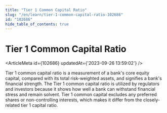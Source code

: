 ```yaml
---
title: "Tier 1 Common Capital Ratio"
slug: "/en/learn/tier-1-common-capital-ratio-102686"
id: "102686"
hide_table_of_contents: true
---
```



# Tier 1 Common Capital Ratio

<ArticleMeta id={102686} updatedAt={'2023-09-26 13:59:02'} />
<div className='border-solid border-b border-t-0 my-4 border-[var(--ifm-color-gray-300)]' />

Tier 1 common capital ratio is a measurement of a bank's core equity capital, compared with its total risk-weighted assets, and signifies a bank's financial strength. The Tier 1 common capital ratio is utilized by regulators and investors because it shows how well a bank can withstand financial stress and remain solvent. Tier 1 common capital excludes any preferred shares or non-controlling interests, which makes it differ from the closely-related tier 1 capital ratio.
